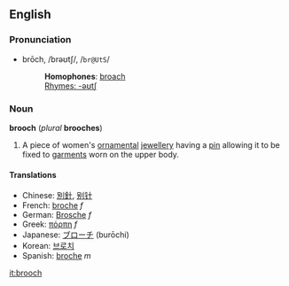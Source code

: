 ==English==
===Pronunciation===
*brōch, /brəʊtʃ/, /<tt>br@UtS</tt>/
*:'''Homophones''': [[broach]]
*:[[Rhymes:English:-əʊtʃ|Rhymes: -əʊtʃ]]

===Noun===
'''brooch''' (''plural'' '''brooches''')

#A piece of women's [[ornamental]] [[jewellery]] having a [[pin]] allowing it to be fixed to [[garment]]s worn on the upper body.

====Translations====
*Chinese: [[別針]], [[别针]]
*French: [[broche]] ''f''
*German: [[Brosche]] ''f''
*Greek: [[πόρπη]] ''f''
*Japanese: [[ブローチ]] (burōchi)
*Korean: [[브로치]]
*Spanish: [[broche]] ''m''

[[it:brooch]]